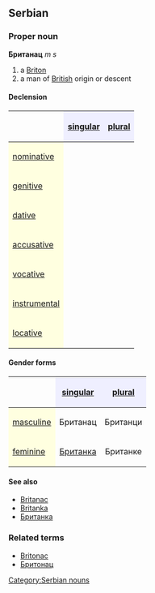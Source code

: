 ==Serbian==
===Proper noun===
'''Британац''' ''m s''
#a [[Briton]]
#a man of [[British]] origin or descent
====Declension====
{| border="1" cellpadding="4" cellspacing="0"
!
! style="background-color: #EFEFFF" align="center"|[[singular]]
! style="background-color: #EFEFFF" align="center"|[[plural]]
|-
! style="background-color: #FFFFE0" align="left"|[[nominative case|nominative]]
| align="center"|{{Unicode|Британац}}
| align="center"|{{Unicode|Британци}}
|-
! style="background-color: #FFFFE0" align="left"|[[genitive case|genitive]]
| align="center"|{{Unicode|Британца}}
| align="center"|{{Unicode|Британаца}}
|-
! style="background-color: #FFFFE0" align="left"|[[dative case|dative]]
| align="center"|{{Unicode|Британцу}}
| align="center"|{{Unicode|Британцима}}
|-
! style="background-color: #FFFFE0" align="left"|[[accusative case|accusative]]
| align="center"|{{Unicode|Британца}}
| align="center"|{{Unicode|Британце}}
|-
! style="background-color: #FFFFE0" align="left"|[[vocative case|vocative]]
| align="center"|{{Unicode|Британац}}
| align="center"|{{Unicode|Британци}}
|-
! style="background-color: #FFFFE0" align="left"|[[instrumental case|instrumental]]
| align="center"|{{Unicode|Британцем}}
| align="center"|{{Unicode|Британцима}}
|-
! style="background-color: #FFFFE0" align="left"|[[locative case|locative]]
| align="center"|{{Unicode|Британцу}}
| align="center"|{{Unicode|Британцима}}
|}
====Gender forms====
{| border="1" cellpadding="4" cellspacing="0"
!
! style="background-color: #EFEFFF" align="center"|[[singular]]
! style="background-color: #EFEFFF" align="center"|[[plural]]
|-
! style="background-color: #FFFFE0" align="left"|[[masculine]]
| align="center"|Британац
| align="center"|Британци
|-
! style="background-color: #FFFFE0" align="left"|[[feminine]]
| align="center"|[[Британка]]
| align="center"|Британке
|}
====See also====
*[[Britanac]]
*[[Britanka]]
*[[Британка]]
===Related terms===
*[[Britonac]]
*[[Бритонац]]
[[Category:Serbian nouns]]